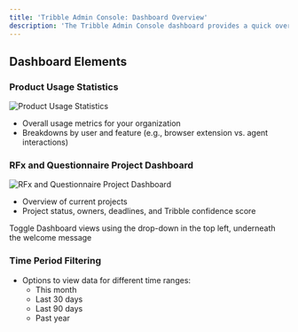 ```yaml
---
title: 'Tribble Admin Console: Dashboard Overview'
description: 'The Tribble Admin Console dashboard provides a quick overview of your organization''s Tribble usage and projects.'
---
```


## Dashboard Elements

### Product Usage Statistics

<Frame>
  <img src="/images/web-app/dashboard1.png" alt="Product Usage Statistics" />
</Frame>

* Overall usage metrics for your organization
* Breakdowns by user and feature (e.g., browser extension vs. agent interactions)

### RFx and Questionnaire Project Dashboard

<Frame>
  <img src="/images/web-app/dashboard2.png" alt="RFx and Questionnaire Project Dashboard" />
</Frame>

* Overview of current projects
* Project status, owners, deadlines, and Tribble confidence score

Toggle Dashboard views using the drop-down in the top left, underneath the welcome message

### Time Period Filtering

* Options to view data for different time ranges:
   * This month
   * Last 30 days
   * Last 90 days
   * Past year